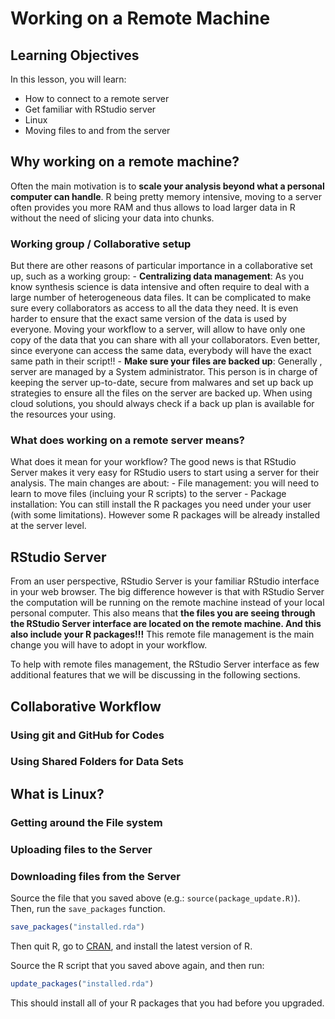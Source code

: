 # Working on a Remote Machine

## Learning Objectives

In this lesson, you will learn:

- How to connect to a remote server 
- Get familiar with RStudio server
- Linux
- Moving files to and from the server


## Why working on a remote machine?

Often the main motivation is to **scale your analysis beyond what a personal computer can handle**. R being pretty memory intensive, moving to a server often provides you more RAM and thus allows to load larger data in R without the need of slicing your data into chunks.

### Working group / Collaborative setup

But there are other reasons of particular importance in a collaborative set up, such as a working group:
- **Centralizing data management**: As you know synthesis science is data intensive and often require to deal with a large number of heterogeneous data files. It can be complicated to make sure every collaborators as access to all the data they need. It is even harder to ensure that the exact same version of the data is used by everyone. Moving your workflow to a server, will allow to have only one copy of the data that you can share with all your collaborators. Even better, since everyone can access the same data, everybody will have the exact same path in their script!!
- **Make sure your files are backed up**: Generally , server are managed by a System administrator. This person is in charge of keeping the server up-to-date, secure from malwares and set up back up strategies to ensure all the files on the server are backed up. When using cloud solutions, you should always check if a back up plan is available for the resources your using.


### What does working on a remote server means?

What does it mean for your workflow? The good news is that RStudio Server makes it very easy for RStudio users to start using a server for their analysis. The main changes are  about:
- File management: you will need to learn to move files (incluing your R scripts) to the server
- Package installation: You can still install the R packages you need under your user (with some limitations). However some R packages will be already installed at the server level.


## RStudio Server

From an user perspective, RStudio Server is your familiar RStudio interface in your web browser. The big difference however is that with RStudio Server the computation will be running on the remote machine instead of your local personal computer. This also means that **the files you are seeing through the RStudio Server interface are located on the remote machine. And this also include your R packages!!!** This remote file management is the main change you will have to adopt in your workflow. 

To help with remote files management, the RStudio Server interface as few additional features that we will be discussing in the following sections.



## Collaborative Workflow

### Using git and GitHub for Codes

### Using Shared Folders for Data Sets


## What is Linux?

### Getting around the File system

### Uploading files to the Server

### Downloading files from the Server










Source the file that you saved above (e.g.: `source(package_update.R)`). Then, run the `save_packages` function.

```r
save_packages("installed.rda")
```

Then quit R, go to [CRAN](https://cran.rstudio.com), and install the latest version of R. 

Source the R script that you saved above again, and then run:

```r
update_packages("installed.rda")
```

This should install all of your R packages that you had before you upgraded.

